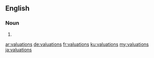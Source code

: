 ==English==

===Noun===
{{head|en|plural}}

# {{plural of|valuation|lang=en}}

[[ar:valuations]]
[[de:valuations]]
[[fr:valuations]]
[[ku:valuations]]
[[my:valuations]]
[[ja:valuations]]